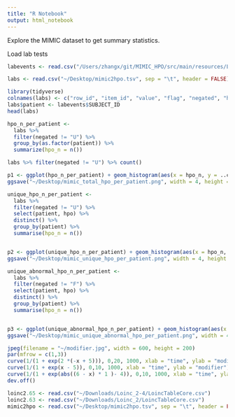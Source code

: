 ```yaml
---
title: "R Notebook"
output: html_notebook
---
```


Explore the MIMIC dataset to get summary statistics.

Load lab tests
```r
labevents <- read.csv("/Users/zhangx/git/MIMIC_HPO/src/main/resources/LABEVENTS.csv", header = TRUE, stringsAsFactors = FALSE)
```

```r
labs <- read.csv("~/Desktop/mimic2hpo.tsv", sep = "\t", header = FALSE)
```

```r
library(tidyverse)
colnames(labs) <- c("row_id", "item_id", "value", "flag", "negated", "hpo")
labs$patient <- labevents$SUBJECT_ID
head(labs)
```

```r
hpo_n_per_patient <- 
  labs %>% 
  filter(negated != "U") %>%
  group_by(as.factor(patient)) %>% 
  summarize(hpo_n = n())

labs %>% filter(negated != "U") %>% count()

p1 <- ggplot(hpo_n_per_patient) + geom_histogram(aes(x = hpo_n, y = ..count../sum(..count..)), binwidth = 100, color = "black", fill = "orange") + scale_x_continuous(limits = c(-10, 3000)) + xlab("total HPO term count per patient") + ylab("percent") + theme_bw() + theme(panel.grid = element_blank())
ggsave("~/Desktop/mimic_total_hpo_per_patient.png", width = 4, height = 2)

```

```r
unique_hpo_n_per_patient <- 
  labs %>% 
  filter(negated != "U") %>%
  select(patient, hpo) %>%
  distinct() %>%
  group_by(patient) %>% 
  summarise(hpo_n = n())


p2 <- ggplot(unique_hpo_n_per_patient) + geom_histogram(aes(x = hpo_n, y = ..count../sum(..count..)), binwidth = 10, color = "black", fill = "orange") + scale_x_continuous(limits = c(-10, 200)) + xlab("unique HPO term count per patient") + ylab("percent") + theme_bw() + theme(panel.grid = element_blank())
ggsave("~/Desktop/mimic_unique_hpo_per_patient.png", width = 4, height = 2)
```

```r
unique_abnormal_hpo_n_per_patient <- 
  labs %>% 
  filter(negated != "F") %>%
  select(patient, hpo) %>%
  distinct() %>%
  group_by(patient) %>% 
  summarise(hpo_n = n())


p3 <- ggplot(unique_abnormal_hpo_n_per_patient) + geom_histogram(aes(x = hpo_n, y = ..count../sum(..count..)), binwidth = 10, color = "black", fill = "orange") + scale_x_continuous(limits = c(-10, 200)) + xlab("unique HPO term count per patient") + ylab("percent") + theme_bw() + theme(panel.grid = element_blank())
ggsave("~/Desktop/mimic_unique_abnormal_hpo_per_patient.png", width = 4, height = 2)
```


```r
jpeg(filename = "~/modifier.jpg", width = 600, height = 200)
par(mfrow = c(1,3))
curve(1/(1 + exp(2 *(-x + 5))), 0,20, 1000, xlab = "time", ylab = "modifier")
curve(1/(1 + exp(x - 5)), 0,10, 1000, xlab = "time", ylab = "modifier")
curve(1/(1 + exp(abs((6 - x) * 1 )- 4)), 0,10, 1000, xlab = "time", ylab = "modifier")
dev.off()
```
```r
loinc2.65 <- read.csv("~/Downloads/Loinc_2-4/LoincTableCore.csv")
loinc2.63 <- read.csv("~/Downloads/Loinc_2/LoincTableCore.csv")
mimic2hpo <- read.csv("~/Desktop/mimic2hpo.tsv", sep = "\t", header = FALSE)

```

